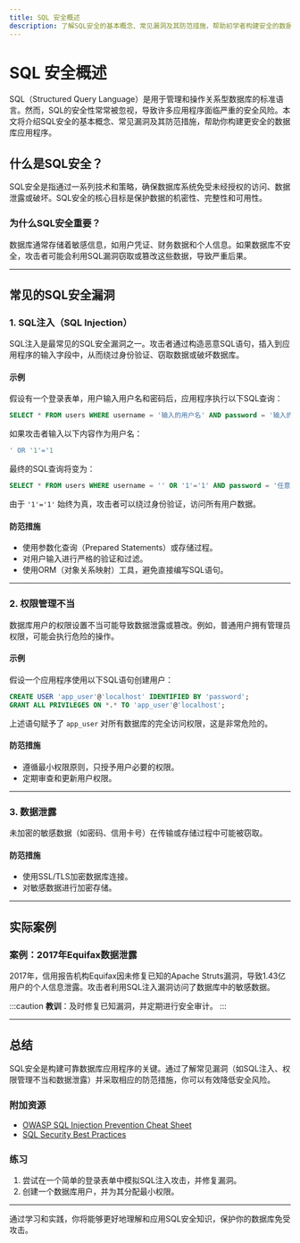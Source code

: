 ```yaml
---
title: SQL 安全概述
description: 了解SQL安全的基本概念、常见漏洞及其防范措施，帮助初学者构建安全的数据库应用程序。
---
```


# SQL 安全概述

SQL（Structured Query Language）是用于管理和操作关系型数据库的标准语言。然而，SQL的安全性常常被忽视，导致许多应用程序面临严重的安全风险。本文将介绍SQL安全的基本概念、常见漏洞及其防范措施，帮助你构建更安全的数据库应用程序。

## 什么是SQL安全？

SQL安全是指通过一系列技术和策略，确保数据库系统免受未经授权的访问、数据泄露或破坏。SQL安全的核心目标是保护数据的机密性、完整性和可用性。

### 为什么SQL安全重要？

数据库通常存储着敏感信息，如用户凭证、财务数据和个人信息。如果数据库不安全，攻击者可能会利用SQL漏洞窃取或篡改这些数据，导致严重后果。

---

## 常见的SQL安全漏洞

### 1. SQL注入（SQL Injection）

SQL注入是最常见的SQL安全漏洞之一。攻击者通过构造恶意SQL语句，插入到应用程序的输入字段中，从而绕过身份验证、窃取数据或破坏数据库。

#### 示例

假设有一个登录表单，用户输入用户名和密码后，应用程序执行以下SQL查询：

```sql
SELECT * FROM users WHERE username = '输入的用户名' AND password = '输入的密码';
```

如果攻击者输入以下内容作为用户名：

```sql
' OR '1'='1
```

最终的SQL查询将变为：

```sql
SELECT * FROM users WHERE username = '' OR '1'='1' AND password = '任意密码';
```

由于 `'1'='1'` 始终为真，攻击者可以绕过身份验证，访问所有用户数据。

#### 防范措施

- 使用参数化查询（Prepared Statements）或存储过程。
- 对用户输入进行严格的验证和过滤。
- 使用ORM（对象关系映射）工具，避免直接编写SQL语句。

---

### 2. 权限管理不当

数据库用户的权限设置不当可能导致数据泄露或篡改。例如，普通用户拥有管理员权限，可能会执行危险的操作。

#### 示例

假设一个应用程序使用以下SQL语句创建用户：

```sql
CREATE USER 'app_user'@'localhost' IDENTIFIED BY 'password';
GRANT ALL PRIVILEGES ON *.* TO 'app_user'@'localhost';
```

上述语句赋予了 `app_user` 对所有数据库的完全访问权限，这是非常危险的。

#### 防范措施

- 遵循最小权限原则，只授予用户必要的权限。
- 定期审查和更新用户权限。

---

### 3. 数据泄露

未加密的敏感数据（如密码、信用卡号）在传输或存储过程中可能被窃取。

#### 防范措施

- 使用SSL/TLS加密数据库连接。
- 对敏感数据进行加密存储。

---

## 实际案例

### 案例：2017年Equifax数据泄露

2017年，信用报告机构Equifax因未修复已知的Apache Struts漏洞，导致1.43亿用户的个人信息泄露。攻击者利用SQL注入漏洞访问了数据库中的敏感数据。

:::caution
**教训**：及时修复已知漏洞，并定期进行安全审计。
:::

---

## 总结

SQL安全是构建可靠数据库应用程序的关键。通过了解常见漏洞（如SQL注入、权限管理不当和数据泄露）并采取相应的防范措施，你可以有效降低安全风险。

### 附加资源

- [OWASP SQL Injection Prevention Cheat Sheet](https://owasp.org/www-project-cheat-sheets/cheatsheets/SQL_Injection_Prevention_Cheat_Sheet.html)
- [SQL Security Best Practices](https://www.sqlshack.com/sql-server-security-best-practices/)

### 练习

1. 尝试在一个简单的登录表单中模拟SQL注入攻击，并修复漏洞。
2. 创建一个数据库用户，并为其分配最小权限。

---

通过学习和实践，你将能够更好地理解和应用SQL安全知识，保护你的数据库免受攻击。